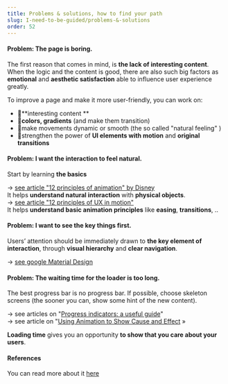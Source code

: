 ```yaml
---
title: Problems & solutions, how to find your path
slug: I-need-to-be-guided/problems-&-solutions
order: 52
---
```


<Article
  first="Problems & solutions"
  second="How to find your path"
>

#### Problem: The page is boring.

The first reason that comes in mind, is **the lack of interesting content**.
When the logic and the content is good, there are also such big factors as **emotional** and **aesthetic satisfaction** able to influence user experience greatly.  

To improve a page and make it more user-friendly, you can work on:

- 🌿**interesting content **
- 🌿**colors, gradients** (and make them transition)
- 🌿make movements dynamic or smooth (the so called "natural feeling" )
- 🌿strengthen the power of **UI elements with motion** and **original transitions**

#### Problem: I want the interaction to feel natural.

Start by learning **the basics**  

→ [see article "12 principles of animation" by Disney](https://www.animationhe.ro/12-principles-of-animation)  
It helps **understand natural interaction** with **physical objects**.  
→ [see article "12 principles of UX in motion"](https://www.animationhe.ro/12-principles-of-ux-in-motion)  
It helps **understand basic animation principles** like **easing**, **transitions**, ..  

#### Problem: I want to see the key things first.  
Users’ attention should be immediately drawn to **the key element of interaction**, through **visual hierarchy** and **clear navigation**.  

→ [see google Material Design](https://www.animationhe.ro/google-material-design)  

#### Problem: The waiting time for the loader is too long.
The best progress bar is no progress bar. If possible, choose skeleton screens (the sooner you can, show some hint of the new content).   

→ see articles on "[Progress indicators: a useful guide](https://www.animationhe.ro/progress-indicators)"   
→ see article on "[Using Animation to Show Cause and Effect](https://www.animationhe.ro/improving-the-ux-through-animation/using-animation-to-show-cause-and-effect) »  

**Loading time** gives you an opportunity **to show that you care about your users**.

#### References

You can read more about it [here](https://tubikstudio.com/interface-animation-the-force-of-motion/)
</Article>